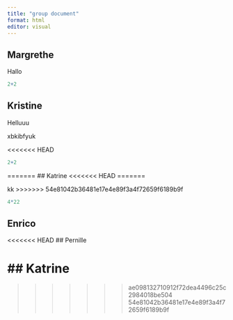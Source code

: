 ```yaml
---
title: "group document"
format: html
editor: visual
---
```


## Margrethe

Hallo

```r
2+2

```

## Kristine

Helluuu

xbkibfyuk

<<<<<<< HEAD
```r
2+2
```
=======
## Katrine
<<<<<<< HEAD
=======

kk
>>>>>>> 54e81042b36481e17e4e89f3a4f72659f6189b9f

```r
4*22
```

## Enrico

<<<<<<< HEAD
## Pernille

## Katrine
=======
>>>>>>> ae098132710912f72dea4496c25c2984018be504
>>>>>>> 54e81042b36481e17e4e89f3a4f72659f6189b9f
